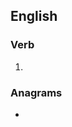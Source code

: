 ==English==

===Verb===
{{head|en|present participle}}

# {{present participle of|elate|lang=en|nocat=1}}

===Anagrams===
* {{anagrams|en|atingle|gelatin|genital|langite|tag line|tagline}}